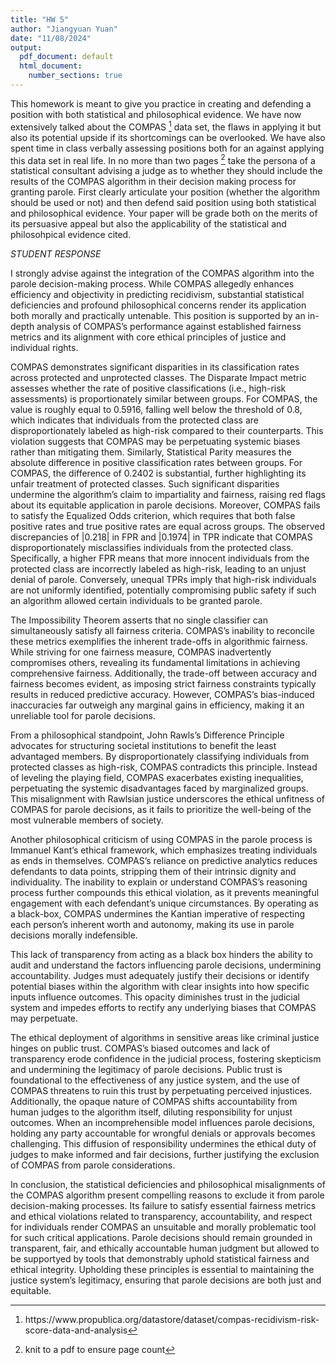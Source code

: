 ---
title: "HW 5"
author: "Jiangyuan Yuan"
date: "11/08/2024"
output:
  pdf_document: default
  html_document:
    number_sections: true
---

This homework is meant to give you practice in creating and defending a position with both statistical and philosophical evidence.  We have now extensively talked about the COMPAS ^[https://www.propublica.org/datastore/dataset/compas-recidivism-risk-score-data-and-analysis] data set, the flaws in applying it but also its potential upside if its shortcomings can be overlooked.  We have also spent time in class verbally assessing positions both for an against applying this data set in real life.  In no more than two pages ^[knit to a pdf to ensure page count] take the persona of a statistical consultant advising a judge as to whether they should include the results of the COMPAS algorithm in their decision making process for granting parole.  First clearly articulate your position (whether the algorithm should be used or not) and then defend said position using both statistical and philosophical evidence.  Your paper will be grade both on the merits of its persuasive appeal but also the applicability of the statistical and philosohpical evidence cited.  


*STUDENT RESPONSE*

I strongly advise against the integration of the COMPAS algorithm into the parole decision-making process. While COMPAS allegedly enhances efficiency and objectivity in predicting recidivism, substantial statistical deficiencies and profound philosophical concerns render its application both morally and practically untenable. This position is supported by an in-depth analysis of COMPAS’s performance against established fairness metrics and its alignment with core ethical principles of justice and individual rights.

COMPAS demonstrates significant disparities in its classification rates across protected and unprotected classes. The Disparate Impact metric assesses whether the rate of positive classifications (i.e., high-risk assessments) is proportionately similar between groups. For COMPAS, the value is roughly equal to 0.5916, falling well below the threshold of 0.8, which indicates that individuals from the protected class are disproportionately labeled as high-risk compared to their counterparts. This violation suggests that COMPAS may be perpetuating systemic biases rather than mitigating them. Similarly, Statistical Parity measures the absolute difference in positive classification rates between groups. For COMPAS, the difference of 0.2402 is substantial, further highlighting its unfair treatment of protected classes. Such significant disparities undermine the algorithm’s claim to impartiality and fairness, raising red flags about its equitable application in parole decisions. Moreover, COMPAS fails to satisfy the Equalized Odds criterion, which requires that both false positive rates and true positive rates are equal across groups. The observed discrepancies of |0.218| in FPR and |0.1974| in TPR indicate that COMPAS disproportionately misclassifies individuals from the protected class. Specifically, a higher FPR means that more innocent individuals from the protected class are incorrectly labeled as high-risk, leading to an unjust denial of parole. Conversely, unequal TPRs imply that high-risk individuals are not uniformly identified, potentially compromising public safety if such an algorithm allowed certain individuals to be granted parole.

The Impossibility Theorem asserts that no single classifier can simultaneously satisfy all fairness criteria. COMPAS’s inability to reconcile these metrics exemplifies the inherent trade-offs in algorithmic fairness. While striving for one fairness measure, COMPAS inadvertently compromises others, revealing its fundamental limitations in achieving comprehensive fairness. Additionally, the trade-off between accuracy and fairness becomes evident, as imposing strict fairness constraints typically results in reduced predictive accuracy. However, COMPAS's bias-induced inaccuracies far outweigh any marginal gains in efficiency, making it an unreliable tool for parole decisions.

From a philosophical standpoint, John Rawls’s Difference Principle advocates for structuring societal institutions to benefit the least advantaged members. By disproportionately classifying individuals from protected classes as high-risk, COMPAS contradicts this principle. Instead of leveling the playing field, COMPAS exacerbates existing inequalities, perpetuating the systemic disadvantages faced by marginalized groups. This misalignment with Rawlsian justice underscores the ethical unfitness of COMPAS for parole decisions, as it fails to prioritize the well-being of the most vulnerable members of society.

Another philosophical criticism of using  COMPAS in the parole process is Immanuel Kant’s ethical framework, which emphasizes treating individuals as ends in themselves. COMPAS’s reliance on predictive analytics reduces defendants to data points, stripping them of their intrinsic dignity and individuality. The inability to explain or understand COMPAS’s reasoning process further compounds this ethical violation, as it prevents meaningful engagement with each defendant’s unique circumstances. By operating as a black-box, COMPAS undermines the Kantian imperative of respecting each person’s inherent worth and autonomy, making its use in parole decisions morally indefensible.

This lack of transparency from acting as a black box hinders the ability to audit and understand the factors influencing parole decisions, undermining accountability. Judges must adequately justify their decisions or identify potential biases within the algorithm with clear insights into how specific inputs influence outcomes. This opacity diminishes trust in the judicial system and impedes efforts to rectify any underlying biases that COMPAS may perpetuate.

The ethical deployment of algorithms in sensitive areas like criminal justice hinges on public trust. COMPAS’s biased outcomes and lack of transparency erode confidence in the judicial process, fostering skepticism and undermining the legitimacy of parole decisions. Public trust is foundational to the effectiveness of any justice system, and the use of COMPAS threatens to ruin this trust by perpetuating perceived injustices. Additionally, the opaque nature of COMPAS shifts accountability from human judges to the algorithm itself, diluting responsibility for unjust outcomes. When an incomprehensible model influences parole decisions, holding any party accountable for wrongful denials or approvals becomes challenging. This diffusion of responsibility undermines the ethical duty of judges to make informed and fair decisions, further justifying the exclusion of COMPAS from parole considerations.

In conclusion, the statistical deficiencies and philosophical misalignments of the COMPAS algorithm present compelling reasons to exclude it from parole decision-making processes. Its failure to satisfy essential fairness metrics and ethical violations related to transparency, accountability, and respect for individuals render COMPAS an unsuitable and morally problematic tool for such critical applications. Parole decisions should remain grounded in transparent, fair, and ethically accountable human judgment but allowed to be supportyed  by tools that demonstrably uphold statistical fairness and ethical integrity. Upholding these principles is essential to maintaining the justice system's legitimacy, ensuring that parole decisions are both just and equitable.
